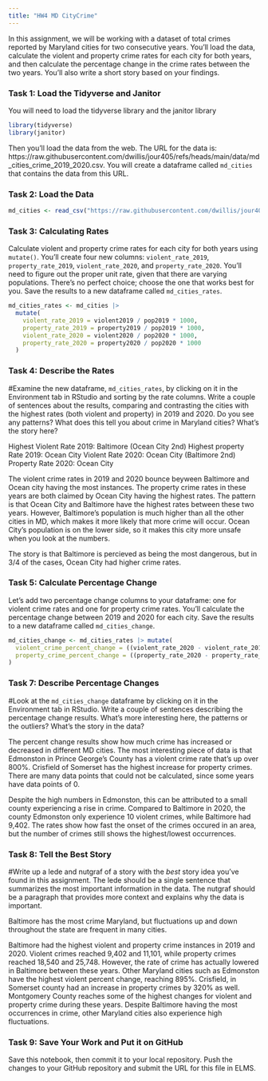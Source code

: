 ```yaml
---
title: "HW4 MD CityCrime"
---
```


In this assignment, we will be working with a dataset of total crimes reported by Maryland cities for two consecutive years. You'll load the data, calculate the violent and property crime rates for each city for both years, and then calculate the percentage change in the crime rates between the two years. You'll also write a short story based on your findings.

### Task 1: Load the Tidyverse and Janitor

You will need to load the tidyverse library and the janitor library

```r
library(tidyverse)
library(janitor)
```

Then you'll load the data from the web. The URL for the data is: https://raw.githubusercontent.com/dwillis/jour405/refs/heads/main/data/md_cities_crime_2019_2020.csv. You will create a dataframe called `md_cities` that contains the data from this URL.

### Task 2: Load the Data

```r
md_cities <- read_csv("https://raw.githubusercontent.com/dwillis/jour405/refs/heads/main/data/md_cities_crime_2019_2020.csv")
```
### Task 3: Calculating Rates

Calculate violent and property crime rates for each city for both years using `mutate()`. You'll create four new columns: `violent_rate_2019`, `property_rate_2019`, `violent_rate_2020`, and `property_rate_2020`. You'll need to figure out the proper unit rate, given that there are varying populations. There's no perfect choice; choose the one that works best for you. Save the results to a new dataframe called `md_cities_rates`.

```r
md_cities_rates <- md_cities |>
  mutate(
    violent_rate_2019 = violent2019 / pop2019 * 1000,
    property_rate_2019 = property2019 / pop2019 * 1000,
    violent_rate_2020 = violent2020 / pop2020 * 1000,
    property_rate_2020 = property2020 / pop2020 * 1000
  )
```

### Task 4: Describe the Rates

#Examine the new dataframe, `md_cities_rates`, by clicking on it in the Environment tab in RStudio and sorting by the rate columns. Write a couple of sentences about the results, comparing and contrasting the cities with the highest rates (both violent and property) in 2019 and 2020. Do you see any patterns? What does this tell you about crime in Maryland cities? What's the story here?

Highest Violent Rate 2019: Baltimore (Ocean City 2nd)
Highest property Rate 2019: Ocean City
Violent Rate 2020: Ocean City (Baltimore 2nd)
Property Rate 2020: Ocean City

The violent crime rates in 2019 and 2020 bounce beyween Baltimore and Ocean city having the most instances. The property crime rates in these years are both claimed by Ocean City having the highest rates. The pattern is that Ocean City and Baltimore have the highest rates between these two years. However, Baltimore's population is much higher than all the other cities in MD, which makes it more likely that more crime will occur. Ocean City's population is on the lower side, so it makes this city more unsafe when you look at the numbers. 

The story is that Baltimore is percieved as being the most dangerous, but in 3/4 of the cases, Ocean City had higher crime rates.

### Task 5: Calculate Percentage Change

Let's add two percentage change columns to your dataframe: one for violent crime rates and one for property crime rates. You'll calculate the percentage change between 2019 and 2020 for each city. Save the results to a new dataframe called `md_cities_change`.

```r
md_cities_change <- md_cities_rates |> mutate(
  violent_crime_percent_change = ((violent_rate_2020 - violent_rate_2019) / violent_rate_2019) *100,
  property_crime_percent_change = ((property_rate_2020 - property_rate_2019) / property_rate_2019) * 100
)
```

### Task 7: Describe Percentage Changes

#Look at the `md_cities_change` dataframe by clicking on it in the Environment tab in RStudio. Write a couple of sentences describing the percentage change results. What's more interesting here, the patterns or the outliers? What's the story in the data?

The percent change results show how much crime has increased or decreased in different MD cities. The most interesting piece of data is that Edmonston in Prince George's County has a violent crime rate that's up over 800%. Crisfield of Somerset has the highest increase for property crimes. There are many data points that could not be calculated, since some years have data points of 0. 

Despite the high numbers in Edmonston, this can be attributed to a small county experiencing a rise in crime. Compared to Baltimore in 2020, the county Edmonston only experience 10 violent crimes, while Baltimore had 9,402. The rates show how fast the onset of the crimes occured in an area, but the number of crimes still shows the highest/lowest occurrences. 

### Task 8: Tell the Best Story

#Write up a lede and nutgraf of a story with the _best_ story idea you've found in this assignment. The lede should be a single sentence that summarizes the most important information in the data. The nutgraf should be a paragraph that provides more context and explains why the data is important.

Baltimore has the most crime Maryland, but fluctuations up and down throughout the state are frequent in many cities. 

Baltimore had the highest violent and property crime instances in 2019 and 2020. Violent crimes reached 9,402 and 11,101, while property crimes reached 18,540 and 25,748. However, the rate of crime has actually lowered in Baltimore between these years. Other Maryland cities such as Edmonston have the highest violent percent change, reaching 895%. Crisfield, in Somerset county had an increase in property crimes by 320% as well. Montgomery County reaches some of the highest changes for violent and property crime during these years. Despite Baltimore having the most occurrences in crime, other Maryland cities also experience high fluctuations. 

### Task 9: Save Your Work and Put it on GitHub

Save this notebook, then commit it to your local repository. Push the changes to your GitHub repository and submit the URL for this file in ELMS.
